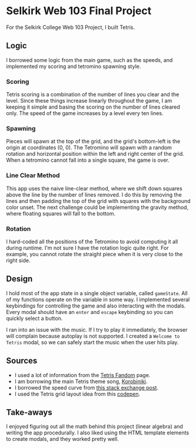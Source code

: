 
# Selkirk Web 103 Final Project
For the Selkirk College Web 103 Project, I built Tetris.

<Keys/>

## Logic
I borrowed some logic from the main game, such as the speeds, and implemented my scoring and tetromino spawning style.

### Scoring
Tetris scoring is a combination of the number of lines you clear and the level. Since these things increase linearly throughout the game, I am keeping it simple and basing the scoring on the number of lines cleared only. The speed of the game increases by a level every ten lines.

### Spawning
Pieces will spawn at the top of the grid, and the grid's bottom-left is the origin at coordinates (0, 0). The Tetromino will spawn with a random rotation and horizontal position within the left and right center of the grid. When a tetromino cannot fall into a single square, the game is over.

### Line Clear Method
This app uses the naive line-clear method, where we shift down squares above the line by the number of lines removed. I do this by removing the lines and then padding the top of the grid with squares with the background color unset. The next challenge could be implementing the gravity method, where floating squares will fall to the bottom.

### Rotation
I hard-coded all the positions of the Tetromino to avoid computing it all during runtime. I'm not sure I have the rotation logic quite right. For example, you cannot rotate the straight piece when it is very close to the right side.

## Design
I hold most of the app state in a single object variable, called `gameState`. All of my functions operate on the variable in some way. I implemented several keybindings for controlling the game and also interacting with the modals. Every modal should have an `enter` and `escape` keybinding so you can quickly select a button.

I ran into an issue with the music. If I try to play it immediately, the browser will complain because autoplay is not supported. I created a `Welcome to Tetris` modal, so we can safely start the music when the user hits play.

## Sources
- I used a lot of information from the [Tetris Fandom](https://tetris.fandom.com/wiki/Tetris_Guideline) page.
- I am borrowing the main Tetris theme song, [Korobiniki](https://en.wikipedia.org/wiki/Korobeiniki).
- I borrowed the speed curve from [this stack exchange post](https://gamedev.stackexchange.com/questions/159835/understanding-tetris-speed-curve).
- I used the Tetris grid layout idea from this [codepen](https://codepen.io/Jemimaabu/pen/ExaKLYa).


## Take-aways
I enjoyed figuring out all the math behind this project (linear algebra) and writing the app procedurally. I also liked using the HTML template elements to create modals, and they worked pretty well.
